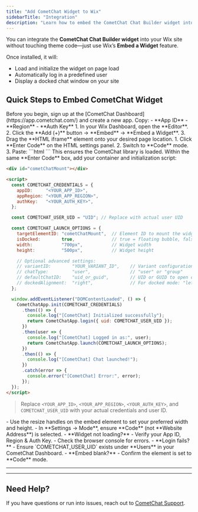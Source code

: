```yaml
---
title: "Add CometChat Widget to Wix"
sidebarTitle: "Integration"
description: "Learn how to embed the CometChat Chat Builder widget into your Wix website using Wix’s HTML Embed element."
---
```



You can integrate the **CometChat Chat Builder widget** into your Wix site without touching theme code—just use Wix’s **Embed a Widget** feature.

Once installed, it will:
- Load and initialize the widget on page load  
- Automatically log in a predefined user  
- Display a docked chat window on your site  

## Quick Steps to Embed CometChat Widget

<Steps>

  <Step title="Register on CometChat & Gather Your Keys">  
Before you begin, sign up at the [CometChat Dashboard](https://app.cometchat.com/) and create a new app. Copy:  
- **App ID**  
- **Region**  
- **Auth Key**  
</Step>

  <Step title="Open the Wix Editor & Add an HTML Embed">  
1. In your Wix Dashboard, open the **Editor**.  
2. Click the **Add (+)** button → **Embed** → **Embed a Widget**.  
3. Drag the **HTML iframe** element onto your desired page location.  
  </Step>

  <Step title="Include the Chat‑Embed Script in the HTML Embed">  
1. Click **Enter Code** on the HTML settings panel.  
2. Switch to **Code** mode.  
3. Paste:  
   ```html
   <script defer src="https://cdn.jsdelivr.net/npm/@cometchat/chat-embed@latest/dist/main.js"></script>
   ```  
This ensures the CometChat library is loaded.  
  </Step>

  <Step title="Embed the Widget Container & Init Script">  
Within the same **Enter Code** box, add your container and initialization script:

   ```html lines highlight={5-7,10}
   <div id="cometChatMount"></div>

   <script>
     const COMETCHAT_CREDENTIALS = {
       appID:     "<YOUR_APP_ID>",
       appRegion: "<YOUR_APP_REGION>",
       authKey:   "<YOUR_AUTH_KEY>",
     };

     const COMETCHAT_USER_UID = "UID"; // Replace with actual user UID

     const COMETCHAT_LAUNCH_OPTIONS = {
       targetElementID: "cometChatMount",  // Element ID to mount the widget
       isDocked:        true,              // true = floating bubble, false = embedded
       width:           "700px",           // Widget width
       height:          "500px",           // Widget height

       // Optional advanced settings:
       // variantID:        "YOUR_VARIANT_ID",    // Variant configuration ID
       // chatType:         "user",               // "user" or "group"
       // defaultChatID:    "uid_or_guid",        // UID or GUID to open chat by default
       // dockedAlignment:  "right",              // For docked mode: "left" or "right"
     };

     window.addEventListener("DOMContentLoaded", () => {
       CometChatApp.init(COMETCHAT_CREDENTIALS)
         .then(() => {
           console.log("[CometChat] Initialized successfully");
           return CometChatApp.login({ uid: COMETCHAT_USER_UID });
         })
         .then(user => {
           console.log("[CometChat] Logged in as:", user);
           return CometChatApp.launch(COMETCHAT_LAUNCH_OPTIONS);
         })
         .then(() => {
           console.log("[CometChat] Chat launched!");
         })
         .catch(error => {
           console.error("[CometChat] Error:", error);
         });
     });
   </script>
   ```
> Replace `<YOUR_APP_ID>`, `<YOUR_APP_REGION>`, `<YOUR_AUTH_KEY>`, and `COMETCHAT_USER_UID` with your actual credentials and user ID.  
  </Step>

  <Step title="Adjust Layout & Sizing">  
- Use the resize handles on the embed element to set your preferred width and height.  
- In **Settings → Mode**, ensure **Code** (not **Website Address**) is selected.  
</Step>

  <Step title="Troubleshooting">  
- **Widget not loading?**  
  - Verify your App ID, Region & Auth Key.  
  - Check the browser console for errors.  
- **Login fails?**  
  - Ensure `COMETCHAT_USER_UID` exists under **Users** in your CometChat Dashboard.  
- **Embed blank?**  
  - Confirm the element is set to **Code** mode.  
</Step>

</Steps>

---

<AdvancedJSAPIs />

---

## Need Help?

If you have questions or run into issues, reach out to [CometChat Support](https://www.cometchat.com/contact).

